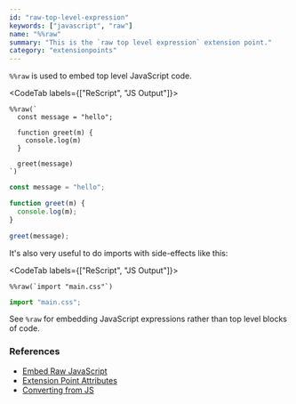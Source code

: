 ```yaml
---
id: "raw-top-level-expression"
keywords: ["javascript", "raw"]
name: "%%raw"
summary: "This is the `raw top level expression` extension point."
category: "extensionpoints"
---
```


`%%raw` is used to embed top level JavaScript code.

<CodeTab labels={["ReScript", "JS Output"]}>

```res
%%raw(`
  const message = "hello";

  function greet(m) {
    console.log(m)
  }

  greet(message)
`)
```

```js
const message = "hello";

function greet(m) {
  console.log(m);
}

greet(message);
```

</CodeTab>

It's also very useful to do imports with side-effects like this:

<CodeTab labels={["ReScript", "JS Output"]}>

```res
%%raw(`import "main.css"`)
```

```js
import "main.css";
```

</CodeTab>

See `%raw` for embedding JavaScript expressions rather than top level blocks of code.

### References

* [Embed Raw JavaScript](/docs/manual/latest/embed-raw-javascript)
* [Extension Point Attributes](/docs/manual/latest/attribute#extension-point)
* [Converting from JS](/docs/manual/latest/converting-from-js)
